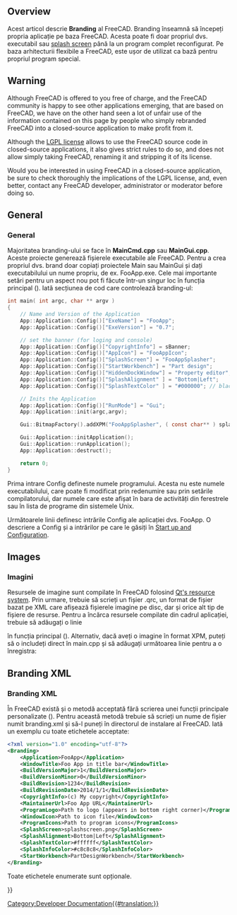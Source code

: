 <languages/>

{{Docnav
|[[Continuous_Integration|Continuous Integration]]
|[[Localisation|Localisation]]
}}

{{TOCright}}

==Overview== 

<div class="mw-translate-fuzzy">
Acest articol descrie '''Branding''' al FreeCAD. Branding înseamnă să începeți propria aplicație pe baza FreeCAD. Acesta poate fi doar propriul dvs. executabil sau [[Splash screen | splash screen]] până la un program complet reconfigurat. Pe baza arhitecturii flexibile a FreeCAD, este ușor de utilizat ca bază pentru propriul program special.
</div>

== Warning ==

Although FreeCAD is offered to you free of charge, and the FreeCAD community is happy to see other applications emerging, that are based on FreeCAD, we have on the other hand seen a lot of unfair use of the information contained on this page by people who simply rebranded FreeCAD into a closed-source application to make profit from it.

Although the [[License|LGPL license]] allows to use the FreeCAD source code in closed-source applications, it also gives strict rules to do so, and does not allow simply taking FreeCAD, renaming it and stripping it of its license.

Would you be interested in using FreeCAD in a closed-source application, be sure to check thoroughly the implications of the LGPL license, and, even better, contact any FreeCAD developer, administrator or moderator before doing so. 

== General ==

<div class="mw-translate-fuzzy">
=== General ===
Majoritatea branding-ului se face în ''' MainCmd.cpp''' sau ''' MainGui.cpp '''. Aceste proiecte generează fișierele executabile ale FreeCAD. Pentru a crea propriul dvs. brand doar copiați proiectele Main sau MainGui și dați executabilului un nume propriu, de ex. FooApp.exe.
Cele mai importante setări pentru un aspect nou pot fi făcute într-un singur loc în funcția principal (). Iată secțiunea de cod care controlează branding-ul:
</div>

<!-- WARNING Do not modify the <syntaxhighligh> tag because of "{}" or pipe characters "|" included in the source code of the macro -->
<syntaxhighlight lang="C">
int main( int argc, char ** argv )
{
    // Name and Version of the Application
    App::Application::Config()["ExeName"] = "FooApp";
    App::Application::Config()["ExeVersion"] = "0.7";

    // set the banner (for loging and console)
    App::Application::Config()["CopyrightInfo"] = sBanner;
    App::Application::Config()["AppIcon"] = "FooAppIcon";
    App::Application::Config()["SplashScreen"] = "FooAppSplasher";
    App::Application::Config()["StartWorkbench"] = "Part design";
    App::Application::Config()["HiddenDockWindow"] = "Property editor";
    App::Application::Config()["SplashAlignment" ] = "Bottom|Left";
    App::Application::Config()["SplashTextColor" ] = "#000000"; // black

    // Inits the Application 
    App::Application::Config()["RunMode"] = "Gui";
    App::Application::init(argc,argv);

    Gui::BitmapFactory().addXPM("FooAppSplasher", ( const char** ) splash_screen);

    Gui::Application::initApplication();
    Gui::Application::runApplication();
    App::Application::destruct();

    return 0;
}
</syntaxhighlight>

Prima intrare Config defineste numele programului. Acesta nu este numele executabilului, care poate fi modificat prin redenumire sau prin setările compilatorului, dar numele care este afișat în bara de activități din ferestrele sau în lista de programe din sistemele Unix.

Următoarele linii definesc intrările Config ale aplicației dvs. FooApp. O descriere a Config și a intrărilor pe care le găsiți în [[Start up and Configuration]].

== Images ==

<div class="mw-translate-fuzzy">
=== Imagini ===
Resursele de imagine sunt compilate în FreeCAD folosind  [http://qt-project.org/doc/qt-4.8/resources.html Qt's resource system]. Prin urmare, trebuie să scrieți un fișier .qrc, un format de fișier bazat pe XML care afișează fișierele imagine pe disc, dar și orice alt tip de fișiere de resurse. Pentru a încărca resursele compilate din cadrul aplicației, trebuie să adăugați o linie
</div>

{{Code|code=
Q_INIT_RESOURCE(FooApp); 
}}

<div class="mw-translate-fuzzy">
în funcția principal (). Alternativ, dacă aveți o imagine în format XPM, puteți să o includeți direct în main.cpp și să adăugați următoarea linie pentru a o înregistra:
</div>

{{Code|code=
Gui::BitmapFactory().addXPM("FooAppSplasher", ( const char** ) splash_screen);
}}

== Branding XML ==

<div class="mw-translate-fuzzy">
=== Branding XML ===
În FreeCAD există și o metodă acceptată fără scrierea unei funcții principale personalizate (). Pentru această metodă trebuie să scrieți un nume de fișier numit branding.xml și să-l puneți în directorul de instalare al FreeCAD. Iată un exemplu cu toate etichetele acceptate:
</div>

<!-- WARNING Do not modify the <syntaxhighligh> tag because of "{}" or pipe characters "|" included in the source code of the macro -->
<syntaxhighlight lang="XML">
<?xml version="1.0" encoding="utf-8"?>
<Branding>
    <Application>FooApp</Application>
    <WindowTitle>Foo App in title bar</WindowTitle>
    <BuildVersionMajor>1</BuildVersionMajor>
    <BuildVersionMinor>0</BuildVersionMinor>
    <BuildRevision>1234</BuildRevision>
    <BuildRevisionDate>2014/1/1</BuildRevisionDate>
    <CopyrightInfo>(c) My copyright</CopyrightInfo>
    <MaintainerUrl>Foo App URL</MaintainerUrl>
    <ProgramLogo>Path to logo (appears in bottom right corner)</ProgramLogo>
    <WindowIcon>Path to icon file</WindowIcon>
    <ProgramIcons>Path to program icons</ProgramIcons>
    <SplashScreen>splashscreen.png</SplashScreen>
    <SplashAlignment>Bottom|Left</SplashAlignment>
    <SplashTextColor>#ffffff</SplashTextColor>
    <SplashInfoColor>#c8c8c8</SplashInfoColor>
    <StartWorkbench>PartDesignWorkbench</StartWorkbench>
</Branding>
</syntaxhighlight>

<div class="mw-translate-fuzzy">
Toate etichetele enumerate sunt opționale.
</div>


<div class="mw-translate-fuzzy">
{{docnav|Continuous Integration|Localisation}}
</div>

{{Userdocnavi{{#translation:}}}}
[[Category:Developer Documentation{{#translation:}}]]